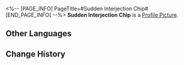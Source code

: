 <%-- [PAGE_INFO]
PageTitle=#Sudden Interjection Chip#
[END_PAGE_INFO] --%>
{{Item Infobox
|id          = 250216
|image       = Item Sudden Interjection Chip.png
|type        = Expansion Chip
|invCategory = 
|rarity      = 4
|effect      = After the first action, immediately gains an additional turn.
|description = A game item in Aetherium Wars. Aether Spirits will gain a special enhanced ability after equipping it.
}}
'''Sudden Interjection Chip''' is a [[Profile Picture]].

==Other Languages==
{{Other Languages
|en   = Sudden Interjection Chip
|zhs  = 临时插值芯片
|zht  = 臨時插值晶片
|ja   = チップ「臨時補間」
|ko   = 임시 보간(補間) 칩
|es   = Chip de interjección súbita
|fr   = Puce d'intervention immédiate
|ru   = Чип неожиданной интерполяции
|th   = ชิปแทรกแซงชั่วคราว
|vi   = Chip Chèn Vào Tạm Thời
|de   = Chip: Temporäre Interpolation
|id   = Sudden Interjection Chip
|pt   = Chip de Interjeição Súbita
}}

==Change History==
{{Change History|1.4}}